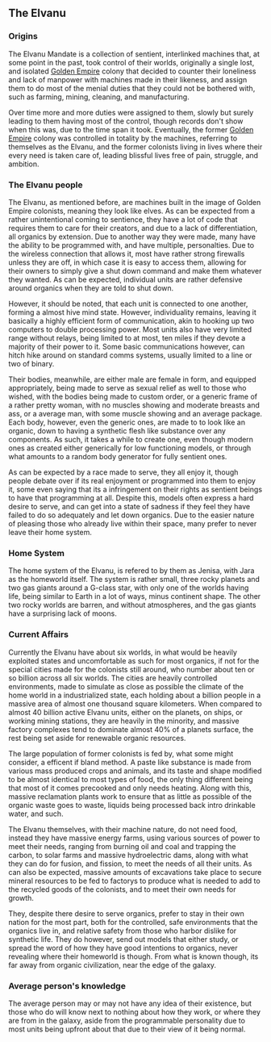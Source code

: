 {{uncanon}}


{{toc_right}}
==The Elvanu==
===Origins===
The Elvanu Mandate is a collection of sentient, interlinked machines that, at some point in the past, took control of their worlds, originally a single lost, and isolated [[Golden Empire]] colony that decided to counter their loneliness and lack of manpower with machines made in their likeness, and assign them to do most of the menial duties that they could not be bothered with, such as farming, mining, cleaning, and manufacturing.

Over time more and more duties were assigned to them, slowly but surely leading to them having most of the control, though records don't show when this was, due to the time span it took. Eventually, the former [[Golden Empire]] colony was controlled in totality by the machines, referring to themselves as the Elvanu, and the former colonists living in lives where their every need is taken care of, leading blissful lives free of pain, struggle, and ambition.

===The Elvanu people===
The Elvanu, as mentioned before, are machines built in the image of Golden Empire colonists, meaning they look like elves. As can be expected from a rather unintentional coming to sentience, they have a lot of code that requires them to care for their creators, and due to a lack of differentiation, all organics by extension. Due to another way they were made, many have the ability to be programmed with, and have multiple, personalties. Due to the wireless connection that allows it, most have rather strong firewalls unless they are off, in which case it is easy to access them, allowing for their owners to simply give a shut down command and make them whatever they wanted. As can be expected, individual units are rather defensive around organics when they are told to shut down.

However, it should be noted, that each unit is connected to one another, forming a almost hive mind state. However, individuality remains, leaving it basically a highly efficient form of communication, akin to hooking up two computers to double processing power. Most units also have very limited range without relays, being limited to at most, ten miles if they devote a majority of their power to it. Some basic communications however, can hitch hike around on standard comms systems, usually limited to a line or two of binary.

Their bodies, meanwhile, are either male are female in form, and equipped appropriately, being made to serve as sexual relief as well to those who wished, with the bodies being made to custom order, or a generic frame of a rather pretty woman, with no muscles showing and moderate breasts and ass, or a average man, with some muscle showing and an average package. Each body, however, even the generic ones, are made to to look like an organic, down to having a synthetic flesh like substance over any components. As such, it takes a while to create one, even though modern ones as created either generically for low functioning models, or through what amounts to a random body generator for fully sentient ones.

As can be expected by a race made to serve, they all enjoy it, though people debate over if its real enjoyment or programmed into them to enjoy it, some even saying that its a infringement on their rights as sentient beings to have that programming at all. Despite this, models often express a hard desire to serve, and can get into a state of sadness if they feel they have failed to do so adequately and let down organics. Due to the easier nature of pleasing those who already live within their space, many prefer to never leave their home system.

===Home System===
The home system of the Elvanu, is refered to by them as Jenisa, with Jara as the homeworld itself. The system is rather small, three rocky planets and two gas giants around a G-class star, with only one of the worlds having life, being similar to Earth in a lot of ways, minus continent shape. The other two rocky worlds are barren, and without atmospheres, and the gas giants have a surprising lack of moons.

===Current Affairs===
Currently the Elvanu have about six worlds, in what would be heavily exploited states and uncomfortable as such for most organics, if not for the special cities made for the colonists still around, who number about ten or so billion across all six worlds. The cities are heavily controlled environments, made to simulate as close as possible the climate of the home world in a industrialized state, each holding about a billion people in a massive area of almost one thousand square kilometers. When compared to almost 40 billion active Elvanu units, either on the planets, on ships, or working mining stations, they are heavily in the minority, and massive factory complexes tend to dominate almost 40% of a planets surface, the rest being set aside for renewable organic resources.

The large population of former colonists is fed by, what some might consider, a efficent if bland method. A paste like substance is made from various mass produced crops and animals, and its taste and shape modified to be almost identical to most types of food, the only thing different being that most of it comes precooked and only needs heating. Along with this, massive reclamation plants work to ensure that as little as possible of the organic waste goes to waste, liquids being processed back intro drinkable water, and such.

The Elvanu themselves, with their machine nature, do not need food, instead they have massive energy farms, using various sources of power to meet their needs, ranging from burning oil and coal and trapping the carbon, to solar farms and massive hydroelectric dams, along with what they can do for fusion, and fission, to meet the needs of all their units. As can also be expected, massive amounts of excavations take place to secure mineral resources to be fed to factorys to produce what is needed to add to the recycled goods of the colonists, and to meet their own needs for growth.

They, despite there desire to serve organics, prefer to stay in their own nation for the most part, both for the controlled, safe environments that the organics live in, and relative safety from those who harbor dislike for synthetic life. They do however, send out models that either study, or spread the word of how they have good intentions to organics, never revealing where their homeworld is though. From what is known though, its far away from organic civilization, near the edge of the galaxy.

===Average person's knowledge===
The average person may or may not have any idea of their existence, but those who do will know next to nothing about how they work, or where they are from in the galaxy, aside from the programmable personality due to most units being upfront about that due to their view of it being normal.